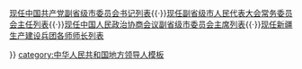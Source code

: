 {{Navbox
| state      = autocollapse <!--autocollapse、uncollapsed、collapsed、plain、off-->
| name       = 现任中华人民共和国地级行政区领导人
| title      = 现任[[中华人民共和国]][[地级行政区]]领导人
| image      = {{中华人民共和国国徽|75}}
| above      = 
| abovestyle = 
| listclass  = hlist
| tracking = <includeonly>no</includeonly> 

| group1     = [[行政长官]]
| list1      = 
* [[现任河北省地级行政区行政长官列表|河北]]
* [[现任山西省地级行政区行政长官列表|山西]]
* [[现任辽宁省地级行政区行政长官列表|辽宁]]
* [[现任吉林省地级行政区行政长官列表|吉林]]
* [[现任黑龙江省地级行政区行政长官列表|黑龙江]]
* [[现任江苏省地级行政区行政长官列表|江苏]]
* [[现任浙江省地级行政区行政长官列表|浙江]]
* [[现任安徽省地级行政区行政长官列表|安徽]]
* [[现任福建省地级行政区行政长官列表|福建]]
* [[现任江西省地级行政区行政长官列表|江西]]
* [[现任山东省地级行政区行政长官列表|山东]]
* [[现任河南省地级行政区行政长官列表|河南]]
* [[现任湖北省地级行政区行政长官列表|湖北]]
* [[现任湖南省地级行政区行政长官列表|湖南]]
* [[现任广东省地级行政区行政长官列表|广东]]
* [[现任海南省地级行政区行政长官列表|海南]]
* [[现任四川省地级行政区行政长官列表|四川]]
* [[现任贵州省地级行政区行政长官列表|贵州]]
* [[现任云南省地级行政区行政长官列表|云南]]
* [[现任陕西省地级行政区行政长官列表|陕西]]
* [[现任甘肃省地级行政区行政长官列表|甘肃]]
* [[现任青海省地级行政区行政长官列表|青海]]
* [[现任内蒙古自治区地级行政区行政长官列表|内蒙古]]
* [[现任广西壮族自治区地级行政区行政长官列表|广西]]
* [[现任西藏自治区地级行政区行政长官列表|西藏]]
* [[现任宁夏回族自治区地级行政区行政长官列表|宁夏]]
* [[现任新疆维吾尔自治区地级行政区行政长官列表|新疆]]

| group2     = [[党委书记]]
| list2      = 
* [[现任中国共产党河北省地级行政区委员会书记列表|河北]]
* [[现任中国共产党山西省地级行政区委员会书记列表|山西]]
* [[现任中国共产党辽宁省地级行政区委员会书记列表|辽宁]]
* [[现任中国共产党吉林省地级行政区委员会书记列表|吉林]]
* [[现任中国共产党黑龙江省地级行政区委员会书记列表|黑龙江]]
* [[现任中国共产党江苏省地级行政区委员会书记列表|江苏]]
* [[现任中国共产党浙江省地级行政区委员会书记列表|浙江]]
* [[现任中国共产党安徽省地级行政区委员会书记列表|安徽]]
* [[现任中国共产党福建省地级行政区委员会书记列表|福建]]
* [[现任中国共产党江西省地级行政区委员会书记列表|江西]]
* [[现任中国共产党山东省地级行政区委员会书记列表|山东]]
* [[现任中国共产党河南省地级行政区委员会书记列表|河南]]
* [[现任中国共产党湖北省地级行政区委员会书记列表|湖北]]
* [[现任中国共产党湖南省地级行政区委员会书记列表|湖南]]
* [[现任中国共产党广东省地级行政区委员会书记列表|广东]]
* [[现任中国共产党海南省地级行政区委员会书记列表|海南]]
* [[现任中国共产党四川省地级行政区委员会书记列表|四川]]
* [[现任中国共产党贵州省地级行政区委员会书记列表|贵州]]
* [[现任中国共产党云南省地级行政区委员会书记列表|云南]]
* [[现任中国共产党陕西省地级行政区委员会书记列表|陕西]]
* [[现任中国共产党甘肃省地级行政区委员会书记列表|甘肃]]
* [[现任中国共产党青海省地级行政区委员会书记列表|青海]]
* [[现任中国共产党内蒙古自治区地级行政区委员会书记列表|内蒙古]]
* [[现任中国共产党广西壮族自治区地级行政区委员会书记列表|广西]]
* [[现任中国共产党西藏自治区地级行政区委员会书记列表|西藏]]
* [[现任中国共产党宁夏回族自治区地级行政区委员会书记列表|宁夏]]
* [[现任中国共产党新疆维吾尔自治区地级行政区委员会书记列表|新疆]]

| group3     = [[人民代表大会制度|人大主任]]
| list3      = 
* [[现任河北省地级行政区人民代表大会常务委员会主任列表|河北]]
* [[现任山西省地级行政区人民代表大会常务委员会主任列表|山西]]
* [[现任辽宁省地级行政区人民代表大会常务委员会主任列表|辽宁]]
* [[现任吉林省地级行政区人民代表大会常务委员会主任列表|吉林]]
* [[现任黑龙江省地级行政区人民代表大会常务委员会主任列表|黑龙江]]
* [[现任江苏省地级行政区人民代表大会常务委员会主任列表|江苏]]
* [[现任浙江省地级行政区人民代表大会常务委员会主任列表|浙江]]
* [[现任安徽省地级行政区人民代表大会常务委员会主任列表|安徽]]
* [[现任福建省地级行政区人民代表大会常务委员会主任列表|福建]]
* [[现任江西省地级行政区人民代表大会常务委员会主任列表|江西]]
* [[现任山东省地级行政区人民代表大会常务委员会主任列表|山东]]
* [[现任河南省地级行政区人民代表大会常务委员会主任列表|河南]]
* [[现任湖北省地级行政区人民代表大会常务委员会主任列表|湖北]]
* [[现任湖南省地级行政区人民代表大会常务委员会主任列表|湖南]]
* [[现任广东省地级行政区人民代表大会常务委员会主任列表|广东]]
* [[现任海南省地级行政区人民代表大会常务委员会主任列表|海南]]
* [[现任四川省地级行政区人民代表大会常务委员会主任列表|四川]]
* [[现任贵州省地级行政区人民代表大会常务委员会主任列表|贵州]]
* [[现任云南省地级行政区人民代表大会常务委员会主任列表|云南]]
* [[现任陕西省地级行政区人民代表大会常务委员会主任列表|陕西]]
* [[现任甘肃省地级行政区人民代表大会常务委员会主任列表|甘肃]]
* [[现任青海省地级行政区人民代表大会常务委员会主任列表|青海]]
* [[现任内蒙古自治区地级行政区人民代表大会常务委员会主任列表|内蒙古]]
* [[现任广西壮族自治区地级行政区人民代表大会常务委员会主任列表|广西]]
* [[现任西藏自治区地级行政区人民代表大会常务委员会主任列表|西藏]]
* [[现任宁夏回族自治区地级行政区人民代表大会常务委员会主任列表|宁夏]]
* [[现任新疆维吾尔自治区地级行政区人民代表大会常务委员会主任列表|新疆]]

| group4     = [[中国人民政治协商会议地方委员会|政协主席]]
| list4      = 
* [[现任中国人民政治协商会议河北省地级行政区委员会主席列表|河北]]
* [[现任中国人民政治协商会议山西省地级行政区委员会主席列表|山西]]
* [[现任中国人民政治协商会议辽宁省地级行政区委员会主席列表|辽宁]]
* [[现任中国人民政治协商会议吉林省地级行政区委员会主席列表|吉林]]
* [[现任中国人民政治协商会议黑龙江省地级行政区委员会主席列表|黑龙江]]
* [[现任中国人民政治协商会议江苏省地级行政区委员会主席列表|江苏]]
* [[现任中国人民政治协商会议浙江省地级行政区委员会主席列表|浙江]]
* [[现任中国人民政治协商会议安徽省地级行政区委员会主席列表|安徽]]
* [[现任中国人民政治协商会议福建省地级行政区委员会主席列表|福建]]
* [[现任中国人民政治协商会议江西省地级行政区委员会主席列表|江西]]
* [[现任中国人民政治协商会议山东省地级行政区委员会主席列表|山东]]
* [[现任中国人民政治协商会议河南省地级行政区委员会主席列表|河南]]
* [[现任中国人民政治协商会议湖北省地级行政区委员会主席列表|湖北]]
* [[现任中国人民政治协商会议湖南省地级行政区委员会主席列表|湖南]]
* [[现任中国人民政治协商会议广东省地级行政区委员会主席列表|广东]]
* [[现任中国人民政治协商会议海南省地级行政区委员会主席列表|海南]]
* [[现任中国人民政治协商会议四川省地级行政区委员会主席列表|四川]]
* [[现任中国人民政治协商会议贵州省地级行政区委员会主席列表|贵州]]
* [[现任中国人民政治协商会议云南省地级行政区委员会主席列表|云南]]
* [[现任中国人民政治协商会议陕西省地级行政区委员会主席列表|陕西]]
* [[现任中国人民政治协商会议甘肃省地级行政区委员会主席列表|甘肃]]
* [[现任中国人民政治协商会议青海省地级行政区委员会主席列表|青海]]
* [[现任中国人民政治协商会议内蒙古自治区地级行政区委员会主席列表|内蒙古]]
* [[现任中国人民政治协商会议广西壮族自治区地级行政区委员会主席列表|广西]]
* [[现任中国人民政治协商会议西藏自治区地级行政区委员会主席列表|西藏]]
* [[现任中国人民政治协商会议宁夏回族自治区地级行政区委员会主席列表|宁夏]]
* [[现任中国人民政治协商会议新疆维吾尔自治区地级行政区委员会主席列表|新疆]]

| below      = [[现任中华人民共和国副省级市市长列表]]{{·}}[[现任中国共产党副省级市委员会书记列表]]{{·}}[[现任副省级市人民代表大会常务委员会主任列表]]{{·}}[[现任中国人民政治协商会议副省级市委员会主席列表]]{{·}}[[现任新疆生产建设兵团各师师长列表]]

}}
<noinclude>[[category:中华人民共和国地方领导人模板]]</noinclude>